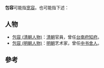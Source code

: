 '''包容'''可能指[[宽容|宽容]]。也可能指下述：
==人物==
*[[包容_(清朝人物)|包容 (清朝人物)]]：[[清朝|清朝]]官員，曾任[[台南府|台南府]][[知府|知府]]。
*[[包容_(明朝人物)|包容 (明朝人物)]]：[[明朝|明朝]]艺术家，曾任[[中书舍人|中书舍人]]。

==參考==
{{reflist}}

{{disambig|Cat=二字中國相關消歧義}}